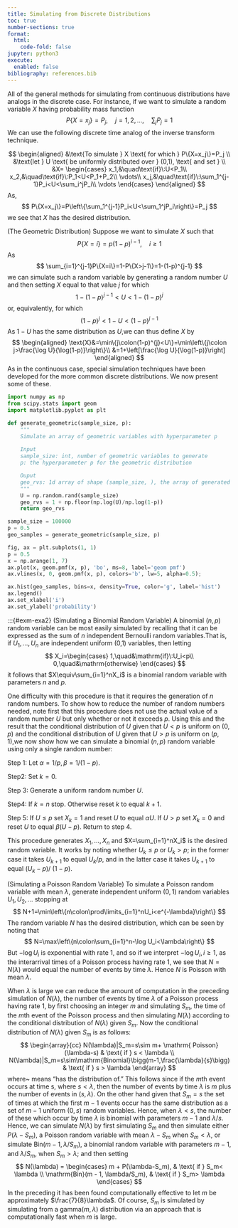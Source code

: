 ```yaml
---
title: Simulating from Discrete Distributions
toc: true
number-sections: true
format:
  html:
    code-fold: false
jupyter: python3
execute:
  enabled: false
bibliography: references.bib
---
```


All of the general methods for simulating from continuous distributions have analogs in the discrete case. For instance, if we want to simulate a random variable $X$ having probability mass function
$$
P\{X=x_{j}\}=P_{j},\quad j=1,2,\ldots,\quad\sum_{j}P_{j}=1
$$
We can use the following discrete time analog of the inverse transform technique.

$$
\begin{aligned}
&\text{To simulate } X \text{ for which } P\{X=x_j\}=P_j \\
&\text{let } U \text{ be uniformly distributed over } (0,1), \text{ and set } \\
&X=
\begin{cases}
x_1,&\quad\text{if}\:U<P_1\\
x_2,&\quad\text{if}\:P_1<U<P_1+P_2\\
\vdots\\
x_j,&\quad\text{if}\:\sum_1^{j-1}P_i<U<\sum_i^jP_i\\
\vdots
\end{cases}
\end{aligned}
$$
As,
$$
P\{X=x_j\}=P\left\{\sum_1^{j-1}P_i<U<\sum_1^jP_i\right\}=P_j
$$
we see that $X$ has the desired distribution.

:::{#exm-exa1}
(The Geometric Distribution) Suppose we want to simulate $X$ such that
$$
P\{X=i\}=p(1-p)^{i-1},\quad i\geqslant1
$$
As
$$
\sum_{i=1}^{j-1}P\{X=i\}=1-P\{X>j-1\}=1-(1-p)^{j-1}
$$
we can simulate such a random variable by generating a random number $U$ and
then setting $X$ equal to that value $j$ for which
$$1-(1-p)^{j-1}<U<1-(1-p)^{j}$$
or, equivalently, for which
$$(1-p)^j<1-U<(1-p)^{j-1}$$
As $1-U$ has the same distribution as $U$,we can thus define $X$ by
$$
\begin{aligned}
\text{X}&=\min\{j\colon(1-p)^{j}<U\}=\min\left\{j\colon j>\frac{\log U}{\log(1-p)}\right\}\\
&=1+\left[\frac{\log U}{\log(1-p)}\right]
\end{aligned}
$$
As in the continuous case, special simulation techniques have been developed for
the more common discrete distributions. We now present some of these.
:::

```python
import numpy as np
from scipy.stats import geom
import matplotlib.pyplot as plt

def generate_geometric(sample_size, p):
    """
    Simulate an array of geometric variables with hyperparameter p
    
    Input
    sample_size: int, number of geometric variables to generate
    p: the hyperparameter p for the geometric distribution

    Ouput
    geo_rvs: 1d array of shape (sample_size, ), the array of generated geometric variables
    """
    U = np.random.rand(sample_size)
    geo_rvs = 1 + np.floor(np.log(U)/np.log(1-p))
    return geo_rvs
```

```python
sample_size = 100000
p = 0.5
geo_samples = generate_geometric(sample_size, p)

fig, ax = plt.subplots(1, 1)
p = 0.5
x = np.arange(1, 7)
ax.plot(x, geom.pmf(x, p), 'bo', ms=8, label='geom pmf')
ax.vlines(x, 0, geom.pmf(x, p), colors='b', lw=5, alpha=0.5);

ax.hist(geo_samples, bins=x, density=True, color='g', label='hist')
ax.legend()
ax.set_xlabel('i')
ax.set_ylabel('probability')
```

:::{#exm-exa2} 
(Simulating a Binomial Random Variable) A binomial $(n,p)$ random variable can be most easily simulated by recalling that it can be expressed as the sum of $n$ independent Bernoulli random variables.That is, if $U_1,\ldots,U_n$ are independent uniform (0,1) variables, then letting
$$
X_i=\begin{cases}
1,\quad&\mathrm{if}\:U_i<p\\
0,\quad&\mathrm{otherwise}
\end{cases}
$$
it follows that $X\equiv\sum_{i=1}^nX_i$ is a binomial random variable with parameters $n$ and $p$.

One difficulty with this procedure is that it requires the generation of $n$ random numbers. To show how to reduce the number of random numbers needed, note first that this procedure does not use the actual value of a random number $U$ but only whether or not it exceeds $p.$ Using this and the result that the conditional distribution of $U$ given that $U<p$ is uniform on $(0,p)$ and the conditional distribution of $U$ given that $U>p$ is uniform on $(p,1)$,we now show how we can simulate a binomial $(n,p)$ random variable using only a single random number:

Step 1: Let $\alpha=1/p, \beta=1/(1-p).$

Step2: Set $k=0.$

Step 3: Generate a uniform random number $U.$

Step4: If $k=n$ stop. Otherwise reset $k$ to equal $k+1.$

Step 5: If $U\leqslant p$ set $X_k=1$ and reset $U$ to equal $\alpha U.$ If $U>p$ set $X_k=0$
and reset $U$ to equal $\beta(U-p).$ Return to step 4.

This procedure generates $X_1,\ldots,X_n$ and $X=\sum_{i=1}^nX_i$ is the desired random variable. It works by noting whether $U_k\leqslant p$ or $U_k>p;$ in the former case it takes $U_{k+1}$ to equal $U_k/p$, and in the latter case it takes $U_{k+1}$ to equal $(U_k-p)/$ $( 1- p)$.

:::{#exm-exa3}
(Simulating a Poisson Random Variable) To simulate a Poisson random variable with mean $\lambda$, generate independent uniform $(0,1)$ random variables $U_1, U_2, \ldots$ stopping at
$$
N+1=\min\left\{n\colon\prod\limits_{i=1}^nU_i<e^{-\lambda}\right\}
$$
The random variable $N$ has the desired distribution, which can be seen by noting that
$$
N=\max\left\{n\colon\sum_{i=1}^n-\log U_i<\lambda\right\}
$$
But $-\log U_i$ is exponential with rate 1, and so if we interpret $-\log U_i, i\geqslant1$, as the interarrival times of a Poisson process having rate 1, we see that $N=N(\lambda)$ would equal the number of events by time $\lambda.$ Hence $N$ is Poisson with mean $\lambda.$ 

When $\lambda$ is large we can reduce the amount of computation in the preceding simulation of $N(\lambda)$, the number of events by time $\lambda$ of a Poisson process having rate 1, by first choosing an integer $m$ and simulating $S_m$, the time of the $m$th event of the Poisson process and then simulating $N(\lambda)$ according to the conditional distribution of $N(\lambda)$ given $S_m.$ Now the conditional distribution of $N(\lambda)$ given $S_m$ is as follows:
$$
\begin{array}{cc}
N(\lambda)|S_m=s\sim m+ \mathrm{ Poisson}(\lambda-s) & \text{ if } s < \lambda \\
N(\lambda)|S_m=s\sim\mathrm{Binomial}\bigg(m-1,\frac{\lambda}{s}\bigg) & \text{ if } s > \lambda
\end{array}
$$
where~ means “has the distribution of." This follows since if the $m$th event occurs at time s, where $s<\lambda$, then the number of events by time $\lambda$ is $m$ plus the number of events in $(s, \lambda)$. On the other hand given that $S_m = s$ the set of times
at which the first $m - 1$ events occur has the same distribution as a set of $m - 1$
uniform $(0, s)$ random variables. Hence, when $\lambda < s$, the number
of these which occur by time $\lambda$ is binomial with parameters $m - 1$ and $\lambda/s$.
Hence, we can simulate $N(\lambda)$ by first simulating $S_m$ and then simulate either
$P(\lambda - S_m)$, a Poisson random variable with mean $\lambda - S_m$ when $S_m < \lambda$, or simulate
$\mathrm{Bin}(m - 1, \lambda/S_m)$, a binomial random variable with parameters $m - 1$, and
$\lambda/S_m$, when $S_m > \lambda$; and then setting
$$
N(\lambda) = 
\begin{cases}
m + P(\lambda-S_m), & \text{ if } S_m< \lambda \\
\mathrm{Bin}(m - 1, \lambda/S_m), & \text{ if } S_m> \lambda
\end{cases}
$$
In the preceding it has been found computationally effective to let $m$ be approximately
$\frac{7}{8}\lambda$. Of course, $S_m$ is simulated by simulating from a $\text{gamma}(m, \lambda)$ distribution
via an approach that is computationally fast when $m$ is large.
:::

